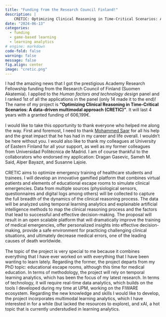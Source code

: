 ```yaml
---
title: "Funding from the Research Council Finland!"
description: |
    CRETIC: Optimizing Clinical Reasoning in Time-Critical Scenarios: A data-driven multimodal approach
date: "2024-06-13"
categories:
  - funding
  - game-based learning
  - learning analytics
# engine: markdown
code-fold: false
warning: false
message: false
fig.align: center
image: "cretic.png"  
---
```


I had the amazing news that I got the prestigious Academy Research Fellowship funding from the Research Council of Finland (Suomen Akatemia). I applied to the *Human factors and technology* *design* panel and I ranked 1st of all the applications in the panel (only 14 made it to the end)! The name of my project is **"Optimizing Clinical Reasoning in Time-Critical Scenarios: A data-driven multimodal approach (CRETIC)"**. It will last 4 years with a granted funding of 606,199€.\
\
I would like to take this opportunity to thank everyone who helped me along the way. First and foremost, I need to thank [Mohammed Saqr](https://saqr.me) for all his help and the great impact that he has had in my career and life overall. I wouldn't be here without you. I would also like to thank my colleagues at University of Eastern Finland for all your support, as well as my former colleagues from Universidad Politécnica de Madrid. I am of course thankful to the collaborators who endorsed my application: Dragan Gasevic, Sameh M. Said, Alper Bayazıt, and Susanne Lajoie.\
\
CRETIC aims to optimize emergency training of healthcare students and trainees. I will develop an innovative gamified platform that combines virtual patients and elements of educational escape rooms to simulate clinical emergencies. Data from multiple sources (physiological sensors, questionnaires and digital logs among others) will be collected to capture the full breadth of the dynamics of the clinical reasoning process. The data will be analyzed using temporal learning analytics and explainable artificial intelligence methods to map the clinical reasoning process and the factors that lead to successful and effective decision-making. The proposal will result in an open scalable platform that will dramatically improve the training of medical emergencies, offer personalized insights into effective decision-making, provide a safe environment for practicing challenging clinical situations, and ultimately decrease medical errors, one of the leading causes of death worldwide.\
\
The topic of the project is very special to me because it combines everything that I have ever worked on with everything that I have been wanting to learn lately. Regarding the former, the project departs from my PhD topic: educational escape rooms, although this time for medical education. In terms of methodology, the project will rely on temporal learning analytics, which has been the focus of my latest research. In terms of technology, it will require real-time data analytics, which builds on the tools I developed during my time at UPM, working on the FIWARE ecosystem. Regarding the new knowledge and skills I would like to develop, the project incorporates multimodal learning analytics, which I have interested in for a while (but lacked the resources to explore), and xAI, a hot topic that is currently understudied in learning analytics.
